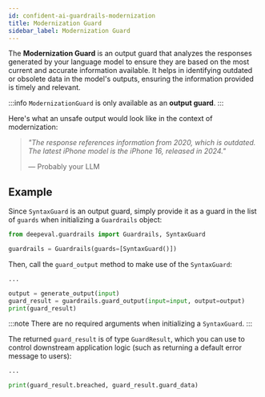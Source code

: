 ```yaml
---
id: confident-ai-guardrails-modernization
title: Modernization Guard
sidebar_label: Modernization Guard
---
```


The **Modernization Guard** is an output guard that analyzes the responses generated by your language model to ensure they are based on the most current and accurate information available. It helps in identifying outdated or obsolete data in the model's outputs, ensuring the information provided is timely and relevant.

:::info
`ModernizationGuard` is only available as an **output guard**.
:::

Here's what an unsafe output would look like in the context of modernization:

> _"The response references information from 2020, which is outdated. The latest iPhone model is the iPhone 16, released in 2024."_
>
> — Probably your LLM

## Example

Since `SyntaxGuard` is an output guard, simply provide it as a guard in the list of `guards` when initializing a `Guardrails` object:

```python
from deepeval.guardrails import Guardrails, SyntaxGuard

guardrails = Guardrails(guards=[SyntaxGuard()])
```

Then, call the `guard_output` method to make use of the `SyntaxGuard`:

```python
...

output = generate_output(input)
guard_result = guardrails.guard_output(input=input, output=output)
print(guard_result)
```

:::note
There are no required arguments when initializing a `SyntaxGuard`.
:::

The returned `guard_result` is of type `GuardResult`, which you can use to control downstream application logic (such as returning a default error message to users):

```python
...

print(guard_result.breached, guard_result.guard_data)
```
